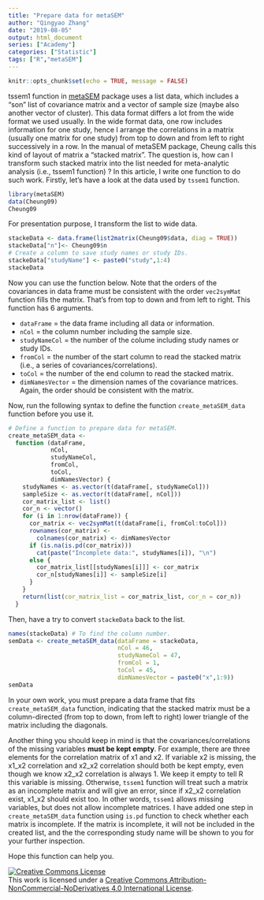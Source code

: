 ```yaml
---
title: "Prepare data for metaSEM"
author: "Qingyao Zhang"
date: "2019-08-05"
output: html_document
series: ["Academy"]
categories: ["Statistic"]
tags: ["R","metaSEM"]
---
```


```r
knitr::opts_chunk$set(echo = TRUE, message = FALSE)
```
tssem1 function in [metaSEM](https://github.com/mikewlcheung/metasem) package uses a list data, which includes a "son" list of covariance matrix and a vector of sample size (maybe also another vector of cluster). This data format differs a lot from the wide format we used usually. In the wide format data, one row includes information for one study, hence I arrange the correlations in a matrix (usually one matrix for one study) from top to down and from left to right successively in a row. In the manual of metaSEM package, Cheung calls this kind of layout of matrix a "stacked matrix". The question is, how can I transform such stacked matrix into the list needed for meta-analytic analysis (i.e., tssem1 function) ? In this article, I write one function to do such work.
Firstly, let's have a look at the data used by `tssem1` function.
```r
library(metaSEM)
data(Cheung09)
Cheung09
```
For presentation purpose, I transform the list to wide data.
``` r
stackeData <- data.frame(list2matrix(Cheung09$data, diag = TRUE))
stackeData["n"]<- Cheung09$n
# Create a column to save study names or study IDs.
stackeData["studyName"] <- paste0("study",1:4)
stackeData
```
Now you can use the function below. Note that the orders of the covariances in data frame must be consistent with the order `vec2symMat` function fills the matrix. That's from top to down and from left to right. This function has 6 arguments.

- `dataFrame` = the data frame including all data or information. 
- `nCol` = the column number including the sample size.
- `studyNameCol` = the number of the colume including study names or study IDs.
- `fromCol` = the number of the start column to read the stacked matrix (i.e., a series of covariances/correlations).
- `toCol` = the number of the end column to read the stacked matrix.
- `dimNamesVector` = the dimension names of the covariance matrices. Again, the order should be consistent with the matrix.

Now, run the following syntax to define the function `create_metaSEM_data` function before you use it. 
``` r
# Define a function to prepare data for metaSEM.
create_metaSEM_data <-
  function (dataFrame,
            nCol,
            studyNameCol,
            fromCol,
            toCol,
            dimNamesVector) {
    studyNames <- as.vector(t(dataFrame[, studyNameCol]))
    sampleSize <- as.vector(t(dataFrame[, nCol]))
    cor_matrix_list <- list()
    cor_n <- vector()
    for (i in 1:nrow(dataFrame)) {
      cor_matrix <- vec2symMat(t(dataFrame[i, fromCol:toCol]))
      rownames(cor_matrix) <-
        colnames(cor_matrix) <- dimNamesVector
      if (is.na(is.pd(cor_matrix)))
        cat(paste("Incomplete data:", studyNames[i]), "\n")
      else {
        cor_matrix_list[[studyNames[i]]] <- cor_matrix
        cor_n[studyNames[i]] <- sampleSize[i]
      }
    }
    return(list(cor_matrix_list = cor_matrix_list, cor_n = cor_n))
  }
```
Then, have a try to convert `stackeData` back to the list.
```r
names(stackeData) # To find the column number.
semData <- create_metaSEM_data(dataFrame = stackeData,
                               nCol = 46,
                               studyNameCol = 47,
                               fromCol = 1,
                               toCol = 45,
                               dimNamesVector = paste0("x",1:9))
semData
```
In your own work, you must prepare a data frame that fits `create_metaSEM_data` function, indicating that the stacked matrix must be a column-directed (from top to down, from left to right) lower triangle of the matrix including the diagonals. 

Another thing you should keep in mind is that the covariances/correlations of the missing variables **must be kept empty**. For example, there are three elements for the correlation matrix of x1 and x2. If variable x2 is missing, the x1_x2 correlation and x2_x2 correlation should both be kept empty, even though we know x2_x2 correlation is always 1. We keep it empty to tell R this variable is missing. Otherwise, `tssem1` function will treat such a matrix as an incomplete matrix and will give an error, since if x2_x2 correlation exist, x1_x2 should exist too. In other words, `tssem1` allows missing variables, but does not allow incomplete matrices. I have added one step in `create_metaSEM_data` function using `is.pd` function to check whether each matrix is incomplete. If the matrix is incomplete, it will not be included in the created list, and the the corresponding study name will be shown to you for your further inspection.

Hope this function can help you.

<a rel="license" href="http://creativecommons.org/licenses/by-nc-nd/4.0/"><img alt="Creative Commons License" style="border-width:0" src="https://i.creativecommons.org/l/by-nc-nd/4.0/88x31.png" /></a><br />This work is licensed under a <a rel="license" href="http://creativecommons.org/licenses/by-nc-nd/4.0/">Creative Commons Attribution-NonCommercial-NoDerivatives 4.0 International License</a>.